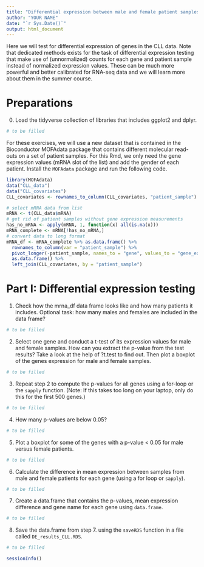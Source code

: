 ```yaml
---
title: "Differential expression between male and female patient samples (part I)"
author: "YOUR NAME"
date: "`r Sys.Date()`"
output: html_document
---
```


Here we will test for differential expression of genes in the CLL data. Note that dedicated methods exists for the task of differential expression testing that make use of (unnormalized) counts for each gene and patient sample instead of normalized expression values. These can be much more powerful and better calibrated for RNA-seq data and we will learn more about them in the summer course.

# Preparations
0. Load the tidyverse collection of libraries that includes ggplot2 and dplyr.
```r
# to be filled
```

For these exercises, we will use a new dataset that is contained in the Bioconductor MOFAdata package that contains different molecular read-outs on a set of patient samples. For this Rmd, we only need the gene expression values (mRNA slot of the list) and add the gender of each patient. Install the `MOFAdata` package and run the following code.
```r
library(MOFAdata)
data("CLL_data")
data("CLL_covariates")
CLL_covariates <- rownames_to_column(CLL_covariates, "patient_sample")

# select mRNA data from list
mRNA <- t(CLL_data$mRNA)
# get rid of patient samples without gene expression measurements
has_no_mRNA <- apply(mRNA, 1, function(x) all(is.na(x)))
mRNA_complete <- mRNA[!has_no_mRNA,]
# convert data to long format
mRNA_df <- mRNA_complete %>% as.data.frame() %>%
  rownames_to_column(var = "patient_sample") %>%
  pivot_longer(-patient_sample, names_to = "gene", values_to = "gene_expression") %>%
  as.data.frame() %>%
  left_join(CLL_covariates, by = "patient_sample")
```

# Part I: Differential expression testing

1. Check how the mrna_df data frame looks like and how many patients it includes. Optional task: how many males and females are included in the data frame?
```r
# to be filled
```

2. Select one gene and conduct a t-test of its expression values for male and female samples. How can you extract the p-value from the test results? Take a look at the help of ?t.test to find out. Then plot a boxplot of the genes expression for male and female samples.
```r
# to be filled
```

3. Repeat step 2 to compute the p-values for all genes using a for-loop or the `sapply` function.  (Note: If this takes too long on your laptop, only do this for the first 500 genes.)
```r
# to be filled
```

4. How many p-values are below 0.05?
```r
# to be filled
```

5. Plot a boxplot for some of the genes with a p-value < 0.05 for male versus female patients.
```r
# to be filled
```

6. Calculate the difference in mean expression between samples from male and female patients for each gene (using a for loop or `sapply`).
```r
# to be filled
```

7. Create a data.frame that contains the p-values, mean expression difference and gene name for each gene using `data.frame`.  
```r
# to be filled
```

8. Save the data.frame from step 7. using the `saveRDS` function in a file called `DE_results_CLL.RDS`.
```r
# to be filled
```

```r
sessionInfo()
```

